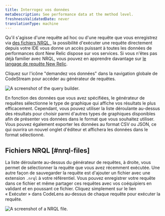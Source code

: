 ```yaml
---
title: Interrogez vos données
metaDescription: See performance data at the method level.
freshnessValidatedDate: never
translationType: machine
---
```


Qu&apos;il s&apos;agisse d&apos;une requête ad hoc ou d&apos;une requête que vous enregistrez via [des fichiers NRQL ](#nrql-files), la possibilité d&apos;exécuter une requête directement depuis votre IDE vous donne un accès puissant à toutes les données de performances dont New Relic dispose sur vos services. Si vous n&apos;êtes pas déjà familier avec NRQL, vous pouvez en apprendre davantage sur [le langage de requête New Relic](/docs/nrql/get-started/introduction-nrql-new-relics-query-language).

Cliquez sur l&apos;icône &quot;demandez vos données&quot; dans la navigation globale de CodeStream pour accéder au générateur de requêtes.

<img title="Query your data." alt="A screenshot of the query builder." src="/images/codestream_screenshot-crop_query-builder.webp" />

En fonction des données que vous avez spécifiées, le générateur de requêtes sélectionne le type de graphique qui affiche vos résultats le plus efficacement. Cependant, vous pouvez utiliser la liste déroulante au-dessus des résultats pour choisir parmi d&apos;autres types de graphiques disponibles afin de présenter vos données dans le format que vous souhaitez utiliser. Vous pouvez également exporter les données au format CSV ou JSON, ce qui ouvrira un nouvel onglet d&apos;éditeur et affichera les données dans le format sélectionné.

## Fichiers NRQL [#nrql-files]

La liste déroulante au-dessus du générateur de requêtes, à droite, vous permet de sélectionner la requête que vous avez récemment exécutée. Une autre façon de sauvegarder la requête est d&apos;ajouter un fichier avec une extension `.nrql` à votre référentiel. Vous pouvez enregistrer votre requête dans ce fichier et même partager ces requêtes avec vos coéquipiers en validant et en poussant ce fichier. Cliquez simplement sur le lien « Exécuter » dans CodeLens au-dessus de chaque requête pour exécuter la requête.

<img title="NRQL file." alt="A screenshot of a NRQL file." src="/images/codestream_screenshot-crop_nrql-file.webp" />
